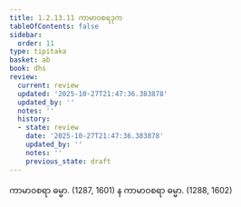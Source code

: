 ```yaml
---
title: 1.2.13.11 ကာမာဝစရဒုက
tableOfContents: false
sidebar:
  order: 11
type: tipitaka
basket: ab
book: dhs
review:
  current: review
  updated: '2025-10-27T21:47:36.383878'
  updated_by: ''
  notes: ''
  history:
  - state: review
    date: '2025-10-27T21:47:36.383878'
    updated_by: ''
    notes: ''
    previous_state: draft
---
```



<ReviewStatus review={frontmatter.review} showDetails={true} />

<HypothesisAnnotation frontmatter={frontmatter} />

<DynamicBreadcrumb />

<Division number="115" book="dhs" e="ch" v="29" p="14">

<Paragraph number="265" book="dhs">
ကာမာဝစရာ ဓမ္မာ. (<Emphasis>1287, 1601</Emphasis>)
</Paragraph>

<Paragraph number="266" book="dhs">
န ကာမာဝစရာ ဓမ္မာ. (<Emphasis>1288, 1602</Emphasis>)
</Paragraph>
</Division>